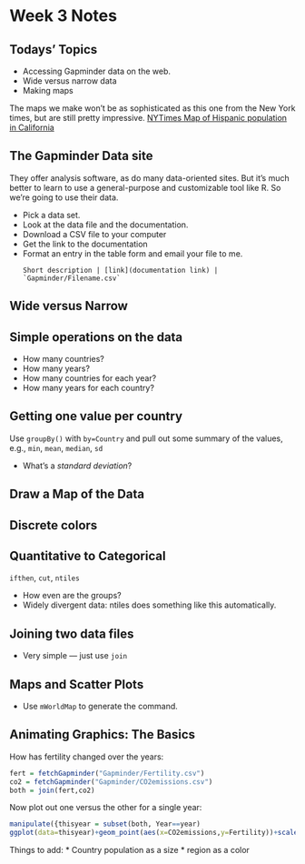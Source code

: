 Week 3 Notes
===============

## Todays' Topics

* Accessing Gapminder data on the web.
* Wide versus narrow data
* Making maps

The maps we make won't be as sophisticated as this one from the New York times, but are still pretty impressive. [NYTimes Map of Hispanic population in California](http://www.nytimes.com/interactive/2013/02/20/us/hispanics-californias-next-majority.html?hp)

## The Gapminder Data site

They offer analysis software, as do many data-oriented sites.  But it's much better to learn to use a general-purpose and customizable tool like R.  So we're going to use their data.

* Pick a data set.
* Look at the data file and the documentation.
* Download a CSV file to your computer
* Get the link to the documentation
* Format an entry in the table form and email your file to me.
<code>  
    Short description | \[link](documentation link) | \`Gapminder/Filename.csv\`
</code>

## Wide versus Narrow

## Simple operations on the data

* How many countries?
* How many years?
* How many countries for each year?
* How many years for each country?


## Getting one value per country

Use `groupBy()` with `by=Country` and pull out some summary of the values, e.g., `min`, `mean`, `median`, `sd`

* What's a *standard deviation*?

## Draw a Map of the Data

## Discrete colors

## Quantitative to Categorical

`ifthen`, `cut`, `ntiles`

* How even are the groups?
* Widely divergent data: ntiles does something like this automatically.

## Joining two data files

* Very simple --- just use `join`

## Maps and Scatter Plots

* Use `mWorldMap` to generate the command.

## Animating Graphics: The Basics

How has fertility changed over the years:
```r
fert = fetchGapminder("Gapminder/Fertility.csv")
co2 = fetchGapminder("Gapminder/CO2emissions.csv")
both = join(fert,co2)
```

Now plot out one versus the other for a single year:
```r
manipulate({thisyear = subset(both, Year==year)
ggplot(data=thisyear)+geom_point(aes(x=CO2emissions,y=Fertility))+scale_x_log10(limits=c(1,1e9))+ylim(0,10)},year=slider(min=1950,max=2010,label="Year")) 
```

Things to add:
* Country population as a size
* region as a color

